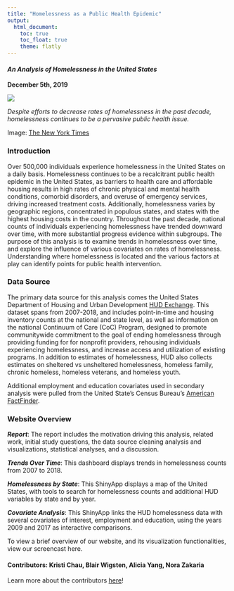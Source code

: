 ```yaml
---
title: "Homelessness as a Public Health Epidemic"
output: 
  html_document:
    toc: true
    toc_float: true
    theme: flatly
---
```


#### _An Analysis of Homelessness in the United States_
**December 5th, 2019**

![](images/Homelessness_SF.jpg)

_Despite efforts to decrease rates of homelessness in the past decade, homelessness continues to be a pervasive public health issue._

Image: [The New York Times](https://www.nytimes.com/2019/11/14/reader-center/homeless-in-california.html)


### Introduction
Over 500,000 individuals experience homelessness in the United States on a daily basis. Homelessness continues to be a recalcitrant public health epidemic in the United States, as barriers to health care and affordable housing results in high rates of chronic physical and mental health conditions, comorbid disorders, and overuse of emergency services, driving increased treatment costs. Additionally, homelessness varies by geographic regions, concentrated in populous states, and states with the highest housing costs in the country. Throughout the past decade, national counts of individuals experiencing homelessness have trended downward over time, with more substantial progress evidence within subgroups. The purpose of this analysis is to examine trends in homelessness over time, and explore the influence of various covariates on rates of homelessness. Understanding where homelessness is located and the various factors at play can identify points for public health intervention.


### Data Source
The primary data source for this analysis comes the United States Department of Housing and Urban Development [HUD Exchange](https://www.hudexchange.info/resource/5783/2018-ahar-part-1-pit-estimates-of-homelessness-in-the-us/). This dataset spans from 2007-2018, and includes point-in-time and housing inventory counts at the national and state level, as well as information on the national Continuum of Care (CoC) Program, designed to promote communitywide commitment to the goal of ending homelessness through providing funding for for nonprofit providers, rehousing individuals experiencing homelessness, and increase access and utilization of existing programs. In addition to estimates of homelessness, HUD also collects estimates on sheltered vs unsheltered homelessness, homeless family, chronic homeless, homeless veterans, and homeless youth. 

Additional employment and education covariates used in secondary analysis were pulled from the United State's Census Bureau's [American FactFinder](https://factfinder.census.gov/faces/nav/jsf/pages/index.xhtml).


### Website Overview

_**Report**_: The report includes the motivation driving this analysis, related work, initial study questions, the data source cleaning analysis and visualizations, statistical analyses, and a discussion.


_**Trends Over Time**_: This dashboard displays trends in homelessness counts from 2007 to 2018.


_**Homelessness by State**_: This ShinyApp displays a map of the United States, with tools to search for homelessness counts and additional HUD variables by state and by year.


_**Covariate Analysis**_: This ShinyApp links the HUD homelessness data with several covariates of interest, employment and education, using the years 2009 and 2017 as interactive comparisons. 


To view a brief overview of our website, and its visualization functionalities, view our screencast here.

#### Contributors: Kristi Chau, Blair Wigsten, Alicia Yang, Nora Zakaria
Learn more about the contributors [here](about-us.html)!